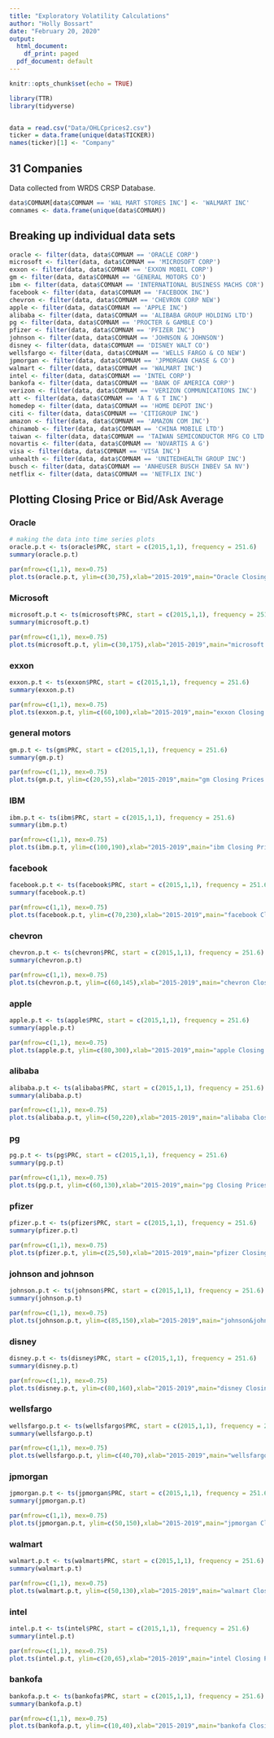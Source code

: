 ```yaml
---
title: "Exploratory Volatility Calculations"
author: "Holly Bossart"
date: "February 20, 2020"
output:
  html_document:
    df_print: paged
  pdf_document: default
---
```


```r
knitr::opts_chunk$set(echo = TRUE)

library(TTR)
library(tidyverse)


data = read.csv("Data/OHLCprices2.csv")
ticker = data.frame(unique(data$TICKER))
names(ticker)[1] <- "Company"


```

## 31 Companies
Data collected from WRDS CRSP Database.

```r
data$COMNAM[data$COMNAM == 'WAL MART STORES INC'] <- 'WALMART INC'
comnames <- data.frame(unique(data$COMNAM))

```


## Breaking up individual data sets
```r
oracle <- filter(data, data$COMNAM == 'ORACLE CORP')
microsoft <- filter(data, data$COMNAM == 'MICROSOFT CORP')
exxon <- filter(data, data$COMNAM == 'EXXON MOBIL CORP')
gm <- filter(data, data$COMNAM == 'GENERAL MOTORS CO')
ibm <- filter(data, data$COMNAM == 'INTERNATIONAL BUSINESS MACHS COR')
facebook <- filter(data, data$COMNAM == 'FACEBOOK INC')
chevron <- filter(data, data$COMNAM == 'CHEVRON CORP NEW')
apple <- filter(data, data$COMNAM == 'APPLE INC')
alibaba <- filter(data, data$COMNAM == 'ALIBABA GROUP HOLDING LTD')
pg <- filter(data, data$COMNAM == 'PROCTER & GAMBLE CO')
pfizer <- filter(data, data$COMNAM == 'PFIZER INC')
johnson <- filter(data, data$COMNAM == 'JOHNSON & JOHNSON')
disney <- filter(data, data$COMNAM == 'DISNEY WALT CO')
wellsfargo <- filter(data, data$COMNAM == 'WELLS FARGO & CO NEW')
jpmorgan <- filter(data, data$COMNAM == 'JPMORGAN CHASE & CO')
walmart <- filter(data, data$COMNAM == 'WALMART INC')
intel <- filter(data, data$COMNAM == 'INTEL CORP')
bankofa <- filter(data, data$COMNAM == 'BANK OF AMERICA CORP')
verizon <- filter(data, data$COMNAM == 'VERIZON COMMUNICATIONS INC')
att <- filter(data, data$COMNAM == 'A T & T INC')
homedep <- filter(data, data$COMNAM == 'HOME DEPOT INC')
citi <- filter(data, data$COMNAM == 'CITIGROUP INC')
amazon <- filter(data, data$COMNAM == 'AMAZON COM INC')
chinamob <- filter(data, data$COMNAM == 'CHINA MOBILE LTD')
taiwan <- filter(data, data$COMNAM == 'TAIWAN SEMICONDUCTOR MFG CO LTD')
novartis <- filter(data, data$COMNAM == 'NOVARTIS A G')
visa <- filter(data, data$COMNAM == 'VISA INC')
unhealth <- filter(data, data$COMNAM == 'UNITEDHEALTH GROUP INC')
busch <- filter(data, data$COMNAM == 'ANHEUSER BUSCH INBEV SA NV')
netflix <- filter(data, data$COMNAM == 'NETFLIX INC')


```

## Plotting Closing Price or Bid/Ask Average
### Oracle
```r
# making the data into time series plots
oracle.p.t <- ts(oracle$PRC, start = c(2015,1,1), frequency = 251.6)
summary(oracle.p.t)

```
```r
par(mfrow=c(1,1), mex=0.75)
plot.ts(oracle.p.t, ylim=c(30,75),xlab="2015-2019",main="Oracle Closing Prices 01/01/2015-12/31/2019")

```

### Microsoft
```r
microsoft.p.t <- ts(microsoft$PRC, start = c(2015,1,1), frequency = 251.6)
summary(microsoft.p.t)

```
```r
par(mfrow=c(1,1), mex=0.75)
plot.ts(microsoft.p.t, ylim=c(30,175),xlab="2015-2019",main="microsoft Closing Prices 01/01/2015-12/31/2019")

```

### exxon
```r
exxon.p.t <- ts(exxon$PRC, start = c(2015,1,1), frequency = 251.6)
summary(exxon.p.t)

```

```r
par(mfrow=c(1,1), mex=0.75)
plot.ts(exxon.p.t, ylim=c(60,100),xlab="2015-2019",main="exxon Closing Prices 01/01/2015-12/31/2019")

```

### general motors
```r
gm.p.t <- ts(gm$PRC, start = c(2015,1,1), frequency = 251.6)
summary(gm.p.t)

```
```r
par(mfrow=c(1,1), mex=0.75)
plot.ts(gm.p.t, ylim=c(20,55),xlab="2015-2019",main="gm Closing Prices 01/01/2015-12/31/2019")

```
### IBM
```r
ibm.p.t <- ts(ibm$PRC, start = c(2015,1,1), frequency = 251.6)
summary(ibm.p.t)

```
```r
par(mfrow=c(1,1), mex=0.75)
plot.ts(ibm.p.t, ylim=c(100,190),xlab="2015-2019",main="ibm Closing Prices 01/01/2015-12/31/2019")

```

### facebook
```r
facebook.p.t <- ts(facebook$PRC, start = c(2015,1,1), frequency = 251.6)
summary(facebook.p.t)

```
```r
par(mfrow=c(1,1), mex=0.75)
plot.ts(facebook.p.t, ylim=c(70,230),xlab="2015-2019",main="facebook Closing Prices 01/01/2015-12/31/2019")

```
### chevron
```r
chevron.p.t <- ts(chevron$PRC, start = c(2015,1,1), frequency = 251.6)
summary(chevron.p.t)

```
```r
par(mfrow=c(1,1), mex=0.75)
plot.ts(chevron.p.t, ylim=c(60,145),xlab="2015-2019",main="chevron Closing Prices 01/01/2015-12/31/2019")

```
### apple
```r
apple.p.t <- ts(apple$PRC, start = c(2015,1,1), frequency = 251.6)
summary(apple.p.t)

```
```r
par(mfrow=c(1,1), mex=0.75)
plot.ts(apple.p.t, ylim=c(80,300),xlab="2015-2019",main="apple Closing Prices 01/01/2015-12/31/2019")

```
### alibaba
```r
alibaba.p.t <- ts(alibaba$PRC, start = c(2015,1,1), frequency = 251.6)
summary(alibaba.p.t)

```
```r
par(mfrow=c(1,1), mex=0.75)
plot.ts(alibaba.p.t, ylim=c(50,220),xlab="2015-2019",main="alibaba Closing Prices 01/01/2015-12/31/2019")

```
### pg
```r
pg.p.t <- ts(pg$PRC, start = c(2015,1,1), frequency = 251.6)
summary(pg.p.t)

```
```r
par(mfrow=c(1,1), mex=0.75)
plot.ts(pg.p.t, ylim=c(60,130),xlab="2015-2019",main="pg Closing Prices 01/01/2015-12/31/2019")

```
### pfizer
```r
pfizer.p.t <- ts(pfizer$PRC, start = c(2015,1,1), frequency = 251.6)
summary(pfizer.p.t)

```
```r
par(mfrow=c(1,1), mex=0.75)
plot.ts(pfizer.p.t, ylim=c(25,50),xlab="2015-2019",main="pfizer Closing Prices 01/01/2015-12/31/2019")

```
### johnson and johnson
```r
johnson.p.t <- ts(johnson$PRC, start = c(2015,1,1), frequency = 251.6)
summary(johnson.p.t)

```
```r
par(mfrow=c(1,1), mex=0.75)
plot.ts(johnson.p.t, ylim=c(85,150),xlab="2015-2019",main="johnson&johnson Closing Prices 01/01/2015-12/31/2019")

```

### disney
```r
disney.p.t <- ts(disney$PRC, start = c(2015,1,1), frequency = 251.6)
summary(disney.p.t)

```
```r
par(mfrow=c(1,1), mex=0.75)
plot.ts(disney.p.t, ylim=c(80,160),xlab="2015-2019",main="disney Closing Prices 01/01/2015-12/31/2019")

```


### wellsfargo
```r
wellsfargo.p.t <- ts(wellsfargo$PRC, start = c(2015,1,1), frequency = 251.6)
summary(wellsfargo.p.t)

```
```r
par(mfrow=c(1,1), mex=0.75)
plot.ts(wellsfargo.p.t, ylim=c(40,70),xlab="2015-2019",main="wellsfargo Closing Prices 01/01/2015-12/31/2019")

```

### jpmorgan
```r
jpmorgan.p.t <- ts(jpmorgan$PRC, start = c(2015,1,1), frequency = 251.6)
summary(jpmorgan.p.t)

```
```r
par(mfrow=c(1,1), mex=0.75)
plot.ts(jpmorgan.p.t, ylim=c(50,150),xlab="2015-2019",main="jpmorgan Closing Prices 01/01/2015-12/31/2019")

```

### walmart
```r
walmart.p.t <- ts(walmart$PRC, start = c(2015,1,1), frequency = 251.6)
summary(walmart.p.t)

```
```r
par(mfrow=c(1,1), mex=0.75)
plot.ts(walmart.p.t, ylim=c(50,130),xlab="2015-2019",main="walmart Closing Prices 01/01/2015-12/31/2019")

```


### intel
```r
intel.p.t <- ts(intel$PRC, start = c(2015,1,1), frequency = 251.6)
summary(intel.p.t)

```
```r
par(mfrow=c(1,1), mex=0.75)
plot.ts(intel.p.t, ylim=c(20,65),xlab="2015-2019",main="intel Closing Prices 01/01/2015-12/31/2019")

```

### bankofa
```r
bankofa.p.t <- ts(bankofa$PRC, start = c(2015,1,1), frequency = 251.6)
summary(bankofa.p.t)

```
```r
par(mfrow=c(1,1), mex=0.75)
plot.ts(bankofa.p.t, ylim=c(10,40),xlab="2015-2019",main="bankofa Closing Prices 01/01/2015-12/31/2019")

```
